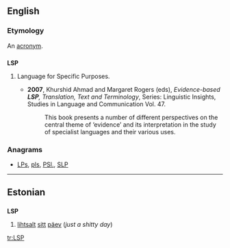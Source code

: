 {{wikipedia|dab=LSP}}
==English==

===Etymology===
An [[acronym]].

==={{acronym}}===
'''LSP'''

# {{linguistics}} Language for Specific Purposes.
#* '''2007''', Khurshid Ahmad and Margaret Rogers (eds), ''Evidence-based '''LSP''', Translation, Text and Terminology'', Series: Linguistic Insights, Studies in Language and Communication  Vol. 47.
#*: This book presents a number of different perspectives on the central theme of ‘evidence’ and its interpretation in the study of specialist languages and their various uses.

===Anagrams===
* [[LPs#English|LPs]], [[pls#English|pls]], [[PSl.#English|PSl.]], [[SLP#English|SLP]]

----
==Estonian==
==={{acronym|et}}===
'''LSP'''
#[[lihtsalt]] [[sitt]] [[päev]] (''just a shitty day'')

[[tr:LSP]]